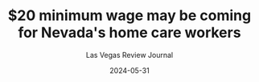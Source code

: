---
title: $20 minimum wage may be coming for Nevada's home care workers
featuredImg: "https://www.reviewjournal.com/wp-content/uploads/2024/05/19238489_web1_GettyImages-1473155461.jpg"
type: "News Article"
url: "https://www.reviewjournal.com/news/politics-and-government/nevada/20-minimum-wage-may-be-coming-for-nevadas-home-care-workers-3060067/"
excerpt: Nevada's roughly 13,000 home care workers could see big increases to minimum wage and reimbursement rates under legislative proposals presented this week. Sen. Rochelle Nguyen, joined by other state officials including Sen. Dina Neal and County Commissioner William McCurdy, presented a set of proposals meant to support home care workers during a “legislative town hall” for SEIU Local 1107 members Thursday evening.
date: 2024-05-31
author: Las Vegas Review Journal
tags:
  - Events
  - Political Action
  - Home Care
---